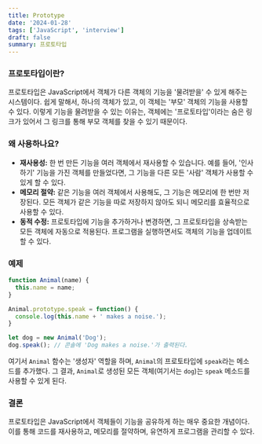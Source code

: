 ```yaml
---
title: Prototype
date: '2024-01-28'
tags: ['JavaScript', 'interview']
draft: false
summary: 프로토타입
---
```


### 프로토타입이란?
프로토타입은 JavaScript에서 객체가 다른 객체의 기능을 '물려받을' 수 있게 해주는 시스템이다. 쉽게 말해서, 하나의 객체가 있고, 이 객체는 '부모' 객체의 기능을 사용할 수 있다. 이렇게 기능을 물려받을 수 있는 이유는, 객체에는 '프로토타입'이라는 숨은 링크가 있어서 그 링크를 통해 부모 객체를 찾을 수 있기 때문이다.

### 왜 사용하나요?
- **재사용성:** 한 번 만든 기능을 여러 객체에서 재사용할 수 있습니다. 예를 들어, '인사하기' 기능을 가진 객체를 만들었다면, 그 기능을 다른 모든 '사람' 객체가 사용할 수 있게 할 수 있다.
- **메모리 절약:** 같은 기능을 여러 객체에서 사용해도, 그 기능은 메모리에 한 번만 저장된다. 모든 객체가 같은 기능을 따로 저장하지 않아도 되니 메모리를 효율적으로 사용할 수 있다.
- **동적 수정:** 프로토타입에 기능을 추가하거나 변경하면, 그 프로토타입을 상속받는 모든 객체에 자동으로 적용된다. 프로그램을 실행하면서도 객체의 기능을 업데이트할 수 있다.

### 예제
```javascript
function Animal(name) {
  this.name = name;
}

Animal.prototype.speak = function() {
  console.log(this.name + ' makes a noise.');
}

let dog = new Animal('Dog');
dog.speak(); // 콘솔에 'Dog makes a noise.'가 출력된다.
```
여기서 `Animal` 함수는 '생성자' 역할을 하며, `Animal`의 프로토타입에 `speak`라는 메소드를 추가했다. 그 결과, `Animal`로 생성된 모든 객체(여기서는 `dog`)는 `speak` 메소드를 사용할 수 있게 된다.

### 결론
프로토타입은 JavaScript에서 객체들이 기능을 공유하게 하는 매우 중요한 개념이다. 이를 통해 코드를 재사용하고, 메모리를 절약하며, 유연하게 프로그램을 관리할 수 있다.